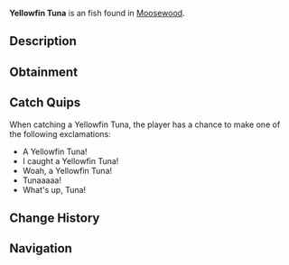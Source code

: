 {{FishInfobox
|image          = Yellowfin Tuna.png
|rarity         = Uncommon
|sea            = First Sea
|location       = [[Moosewood]]
|sublocation    = Saltwater
|sources        = Carbon Crate, Fish Barrel, Fishing Rod
|radar_location = 
|xp             = 80
|weather        = 
|time           = 
|season         = Summer
|bait           = 
|base_weight    = 136
|base_value     = 120
|weight_range   = 91
|base_chance    = 65
|base_resil     = 60
}}
'''Yellowfin Tuna''' is an {{Rarity|Uncommon}} fish found in [[Moosewood]].

== Description ==
{{Description|The Yellowfin Tuna is a species of tuna known for their speed and agility. The Yellowfin Tuna can be found best near Moosewoods waters, but you can find them in most open saltwater due to them being highly migratory. They are less endangered than Bluefin Tuna but still face threats.|Bestiary Entry}}

== Obtainment ==
{{Description|Found in open saltwater near moosewood.|Bestiary Hint}}
{{Fish Availability|
Ancient Isle/Algae Hunt
Apex Fish Hunt/Mosslurker
Atlantis/Surrounding Ocean
FischFright/Frightful Pool
Forsaken Shores/Algae Hunt
Golden Tide
LEGO Pool/Studolodon Hunt
Lovestorm/Normal
Lovestorm/Supercharged
Lucky Event/Blarney McBreeze
Lucky Event/O'Mango Goldgrin
Lucky Event/Plumrick O'Luck
Lucky Event/Rowdy McCharm
Lucky Event/Sunny O'Coin
Megalodon Hunt/Eclipse and Weekend
Megalodon Hunt/Normal
Moosewood/Seaweed and Mini-Island
Moosewood/Surrounding Ocean
Mushgrove Swamp/Algae Hunt
Northern Summit/Surrounding Ocean
Ocean
Ocean/Deep Ocean
Ocean/The Arch
Orca Migration/Ancient
Orca Migration/Normal
Snowcap Island/Algae Hunt
Whale Migration/Moby
Whale Migration/Normal
|top_rods      = 
Trident Rod\146448.93\87616.17;
Leviathan's Fang Rod\144013.52\148437.19;
Free Spirit Rod\141909.55\87316.17;
Azure Of Lagoon\139515.93\84858.62;
No-Life Rod\137306.35\123539.65;
Resourceful Rod\124129.04\104820.71;
Wildflower Rod\126288.41\107229.24;
Mythical Rod\123850.7\108703.27;
Ethereal Prism Rod\125578.26\139061.79;
Kraken Rod\106360.31\133727.61;
Seraphic Rod\122245.55\122245.55;
Lucky Rod\88039.98\70177.09;
Depthseeker Rod\134086.96\109372.49;
Verdant Shear Rod\132444.8\106648.77;
Avalanche Rod\132022.46\108016.3;
Blazebringer Rod\129916.93\98224.04;
Zeus Rod\128924.18\104052.69;
Astralhook Rod\126962.14\105123.64;
Volcanic Rod\125830.14\85275.84;
Challenger's Rod\123891.02\111940.17;
Rod Of The Depths\115468.27\101275.32;
Rod Of The Forgotten Fang\115057.54\111569.3;
Rod Of The Exalted One\109191.78\103310.85;
Steady Rod\63261.24\56155.76
|recommended   = Trident Rod
}}

== Catch Quips ==
When catching a Yellowfin Tuna, the player has a chance to make one of the following exclamations:
* A Yellowfin Tuna!
* I caught a Yellowfin Tuna!
* Woah, a Yellowfin Tuna!
* Tunaaaaa!
* What's up, Tuna!

== Change History ==
{{Change History|{{subst:Current Version}}}}

== Navigation ==
{{Fish Navbox|Moosewood}}